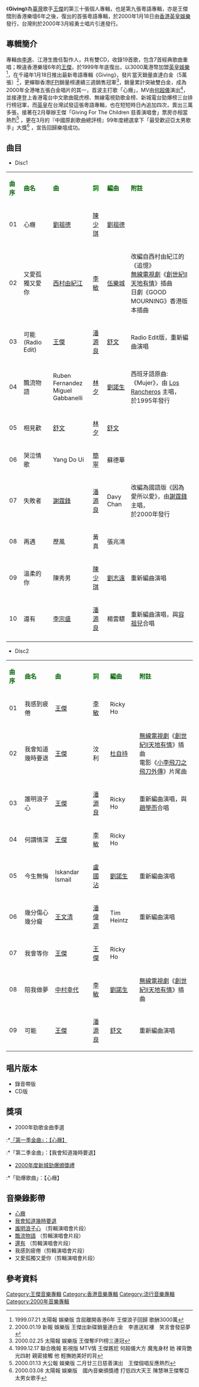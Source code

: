 {{Infobox album <!-- See Wikipedia:WikiProject_Albums -->
| name        = Giving
| type        = [[專輯|專輯]]
| artist      = [[王傑_(歌手)|王傑]]
| cover       = Dave_wangCD_30.jpg
<!-- 未知參數 | background  = orange -->
| released    = 2000年1月18日
| recorded    = 1999年-2000年
| genre       = [[粵語流行音樂|粵語流行音樂]]
| label       = [[英皇娛樂|英皇娛樂]]
| prev_title  = [[替身_(王傑專輯)|替身]]
| prev_year   = 1998
| next_title  = [[從今開始|從今開始]]
| next_year   = 2000
}}
《'''Giving'''》為[[臺灣|臺灣]]歌手[[王傑_(歌手)|王傑]]的第三十張個人專輯，也是第九張粵語專輯，亦是王傑闊別香港樂壇6年之後，復出的首張粵語專輯，於2000年1月18日由[[香港|香港]][[英皇娛樂|英皇娛樂]]發行，台灣則於2000年3月經勇士唱片引進發行。

==專輯簡介==
專輯由[[李進|李進]]、江港生擔任製作人，共有雙CD，收錄19首歌，包含7首經典歌曲重唱；睽違香港樂壇6年的[[王傑_(歌手)|王傑]]，於1999年年底復出，以3000萬港幣加盟[[英皇娛樂|英皇娛樂]]<ref>1999.07.21 太陽報 娛樂版 含屈離開香港6年 王傑浪子回歸 歌酬3000萬</ref>，在千禧年1月18日推出最新粵語專輯《Giving》，發片當天銷量直達白金（5萬張）<ref>2000.01.19 新報 娛樂版 王傑出新碟銷量達白金　李進送紅褸　笑言會發惡夢</ref>，更蟬聯香港[[IFPI|IFPI]]銷量榜連續三週銷售冠軍<ref>2000.02.25 太陽報 娛樂版 王傑奪IFPI榜三連冠</ref>，銷量累計突破雙白金，成為2000年全港唯五張白金唱片的其一，首波主打歌「心癮」，MV由[[何超儀|何超儀]]演出<ref>1999.12.17 聯合晚報 影視版 MTV情 王傑尷尬 何超儀大方 魔鬼身材 她 裸背艷光四射 親密接觸 他 輕撫她美好的背</ref>，並接連登上香港電台中文歌曲龍虎榜、無線電視勁歌金榜、新城電台勁爆榜三台排行榜冠軍，而[[英皇娛樂|英皇]]在台灣試發這張粵語專輯，也在短短時日內追加四次，賣出三萬多張，接著在2月舉辦王傑「Giving For The Children 慈善演唱會」票房亦相當熱烈<ref>2000.01.13 大公報 娛樂版 二月廿三日慈善演出　王傑個唱反應熱烈</ref> ，更在3月的『中國原創歌曲總評榜』99年度總選拿下「最受歡迎亞太男歌手」大獎<ref>2000.03.08 太陽報 娛樂版　國內音樂頒獎禮 打低四大天王 陳慧琳王傑奪亞太男女歌手</ref>  ，宣告回歸樂壇成功。

==曲目==
* Disc1
{| class="wikitable"
|-
| <font color=darkgreen>'''曲序'''</font> || <font color=darkgreen>'''曲名'''</font> || <font 

color=darkgreen>'''曲'''</font> || <font color=green>'''詞'''</font> || <font color=darkgreen>'''編曲'''</font> || 

<font color=darkgreen>'''附註'''</font> 
|-
| 01 || 心癮 ||[[劉祖德|劉祖德]]  ||[[陳少琪|陳少琪]] || [[劉祖德|劉祖德]] || 
|-
| 02 || 又愛孤獨又愛你 || [[西村由紀江|西村由紀江]] || [[李敏|李敏]] || [[伍樂城|伍樂城]]||改編自西村由紀江的《追憶》<br>[[無線電視劇|無線電視劇]]《[[創世紀II天地有情|創世紀II天地有情]]》插曲<br>日劇《GOOD MOURNING》香港版本插曲
|-
| 03 || 可能(Radio Edit) || [[王傑_(歌手)|王傑]] ||  [[潘源良|潘源良]] || [[舒文_(音樂人)|舒文]] || Radio Edit版，重新編曲演唱
|-
| 04 || 飄流物語 || Ruben Fernandez<br>Miguel Gabbanelli || [[林夕|林夕]]  ||[[劉諾生|劉諾生]] || 西班牙語原曲:《Mujer》，由 [[w:es:Los_Rancheros|Los Rancheros]] 主唱，<br>於1995年發行
|-
| 05 || 相見歡 || [[舒文_(音樂人)|舒文]] ||[[林夕|林夕]] || [[舒文_(音樂人)|舒文]] || 
|-
| 06 || 哭泣情歌 || Yang Do Ui || [[簡寧|簡寧]] || 蘇德華 || 
|-
| 07 || 失敗者 || [[謝霆鋒|謝霆鋒]] ||[[潘源良|潘源良]] || Davy Chan || 改編為國語版《因為愛所以愛》，由[[謝霆鋒|謝霆鋒]]主唱，<br> 於2000年發行
|-
| 08 || 再遇 || 歷風 || 黃真  ||張兆鴻  || 
|-
| 09 || 溫柔的你 || 陳秀男  || [[陳少琪|陳少琪]] || [[劉志遠_(香港音樂人)|劉志遠]] || 重新編曲演唱
|-
| 10 || 還有 || [[李宗盛|李宗盛]] || [[潘源良|潘源良]]  ||楊雲驃 || 重新編曲演唱，與[[容祖兒|容祖兒]]合唱 
|-
|}

* Disc2
{| class="wikitable"
|-
| <font color=darkgreen>'''曲序'''</font> || <font color=darkgreen>'''曲名'''</font> || <font 

color=darkgreen>'''曲'''</font> || <font color=green>'''詞'''</font> || <font color=darkgreen>'''編曲'''</font> || 

<font color=darkgreen>'''附註'''</font> 
|-
| 01 || 我感到疲倦|| [[王傑_(歌手)|王傑]] || [[李敏|李敏]]  ||Ricky Ho ||  
|-
| 02 || 我會知道幾時要退 || [[王傑_(歌手)|王傑]] || 汶利  ||[[杜自持|杜自持]] || [[無線電視劇|無線電視劇]]《[[創世紀II天地有情|創世紀II天地有情]]》插曲<br>電影《[[小李飛刀之飛刀外傳|小李飛刀之飛刀外傳]]》片尾曲
|-
| 03 || 誰明浪子心 || [[王傑_(歌手)|王傑]] ||[[潘源良|潘源良]] || Ricky Ho || 重新編曲演唱，與[[趙學而|趙學而]]合唱
|-
| 04 || 何謂情深 || [[王傑_(歌手)|王傑]] || [[李敏|李敏]] ||Ricky Ho ||
|-
| 05 || 今生無悔 || Iskandar Ismail || [[盧國沾|盧國沾]] ||[[劉諾生|劉諾生]]  || 重新編曲演唱
|-
| 06 || 幾分傷心幾分癡 || [[王文清|王文清]] || [[潘偉源|潘偉源]] || Tim Heintz || 重新編曲演唱
|-
| 07 || 我會等你 || [[王傑_(歌手)|王傑]] ||[[王傑_(歌手)|王傑]] ||Ricky Ho  || 
|-
| 08 || 陪我做夢 || [[w:en:中村幸代|中村幸代]] ||[[李敏|李敏]] || [[劉諾生|劉諾生]] || [[無線電視劇|無線電視劇]]《[[創世紀II天地有情|創世紀II天地有情]]》插曲
|-
| 09 || 可能 || [[王傑_(歌手)|王傑]] ||[[潘源良|潘源良]] || [[舒文_(音樂人)|舒文]] || 重新編曲演唱
|}

== 唱片版本 ==
* 錄音帶版
* CD版
==獎項==
*2000年勁歌金曲季選
:*[https://www.youtube.com/watch?v=jWNiAub6UNs 「第一季金曲」：【心癮】] {{Wayback|url=https://www.youtube.com/watch?v=jWNiAub6UNs |date=20160316143601 }}
:*「第二季金曲」：【我會知道幾時要退】
*[[2000年度新城勁爆頒獎禮得獎名單|2000年度新城勁爆頒獎禮]]
:*「勁爆歌曲」：【心癮】
== 音樂錄影帶 ==
* [http://www.youtube.com/watch?v=PU5EpfSeP1I 心癮] {{Wayback|url=http://www.youtube.com/watch?v=PU5EpfSeP1I |date=20201002070853 }}
* [http://www.youtube.com/watch?v=1phtT3k_wt4 我會知道幾時要退] {{Wayback|url=http://www.youtube.com/watch?v=1phtT3k_wt4 |date=20160409140719 }}
* [http://www.youtube.com/watch?v=GbBiyckeER8 誰明浪子心] {{Wayback|url=http://www.youtube.com/watch?v=GbBiyckeER8 |date=20200502121544 }}（剪輯演唱會片段）
* [http://www.youtube.com/watch?v=MicDQxkxkOY 飄流物語] {{Wayback|url=http://www.youtube.com/watch?v=MicDQxkxkOY |date=20140630003648 }}（剪輯演唱會片段）
* [http://www.youtube.com/watch?v=tZpOPxv9KdE 還有] {{Wayback|url=http://www.youtube.com/watch?v=tZpOPxv9KdE |date=20160925061713 }}（剪輯演唱會片段）
* 我感到疲倦（剪輯演唱會片段）
* 又愛孤獨又愛你（剪輯演唱會片段）

==參考資料==
{{reflist}}

{{王傑 (歌手)}}


[[Category:王傑音樂專輯|Category:王傑音樂專輯]]
[[Category:香港音樂專輯|Category:香港音樂專輯]]
[[Category:流行音樂專輯|Category:流行音樂專輯]]
[[Category:2000年音樂專輯|Category:2000年音樂專輯]]
